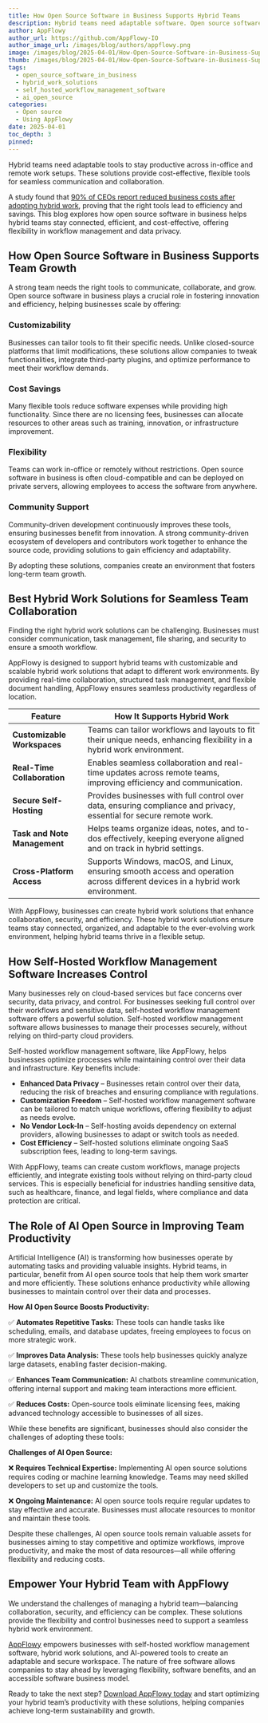 ```yaml
---
title: How Open Source Software in Business Supports Hybrid Teams
description: Hybrid teams need adaptable software. Open source software in business allows teams to self-host, customize, and collaborate without restrictions.
author: AppFlowy
author_url: https://github.com/AppFlowy-IO
author_image_url: /images/blog/authors/appflowy.png
image: /images/blog/2025-04-01/How-Open-Source-Software-in-Business-Supports-Hybrid-Teams.png
thumb: /images/blog/2025-04-01/How-Open-Source-Software-in-Business-Supports-Hybrid-Teams.png
tags:
  - open_source_software_in_business
  - hybrid_work_solutions
  - self_hosted_workflow_management_software
  - ai_open_source
categories:
  - Open source
  - Using AppFlowy
date: 2025-04-01
toc_depth: 3
pinned:
---
```


Hybrid teams need adaptable tools to stay productive across in-office and remote work setups. These solutions provide
cost-effective, flexible tools for seamless communication and collaboration.

A study found
that [90% of CEOs report reduced business costs after adopting hybrid work](https://www.officernd.com/blog/hybrid-work-statistics/#:~:text=Key%20Hybrid%20Work%20Statistics%3A,per%20day%20by%20avoiding%20commuting.),
proving that the right tools lead to efficiency and savings. This blog explores how open source software in business
helps hybrid teams stay connected, efficient, and cost-effective, offering flexibility in workflow management and data
privacy.

## How Open Source Software in Business Supports Team Growth

A strong team needs the right tools to communicate, collaborate, and grow. Open source software in business plays a
crucial role in fostering innovation and efficiency, helping businesses scale by offering:

### Customizability

Businesses can tailor tools to fit their specific needs. Unlike closed-source platforms that limit modifications, these
solutions allow companies to tweak functionalities, integrate third-party plugins, and optimize performance to meet
their workflow demands.

### Cost Savings

Many flexible tools reduce software expenses while providing high functionality. Since there are no licensing fees,
businesses can allocate resources to other areas such as training, innovation, or infrastructure improvement.

### Flexibility

Teams can work in-office or remotely without restrictions. Open source software in business is often cloud-compatible
and can be deployed on private servers, allowing employees to access the software from anywhere.

### Community Support

Community-driven development continuously improves these tools, ensuring businesses benefit from innovation. A strong
community-driven ecosystem of developers and contributors work together to enhance the source code, providing solutions
to gain efficiency and adaptability.

By adopting these solutions, companies create an environment that fosters long-term team growth.

## Best Hybrid Work Solutions for Seamless Team Collaboration

Finding the right hybrid work solutions can be challenging. Businesses must consider communication, task management,
file sharing, and security to ensure a smooth workflow.

AppFlowy is designed to support hybrid teams with customizable and scalable hybrid work solutions that adapt to
different work environments. By providing real-time collaboration, structured task management, and flexible document
handling, AppFlowy ensures seamless productivity regardless of location.

| Feature                      | How It Supports Hybrid Work                                                                                                     |
|------------------------------|---------------------------------------------------------------------------------------------------------------------------------|
| **Customizable Workspaces**  | Teams can tailor workflows and layouts to fit their unique needs, enhancing flexibility in a hybrid work environment.           |
| **Real-Time Collaboration**  | Enables seamless collaboration and real-time updates across remote teams, improving efficiency and communication.               |
| **Secure Self-Hosting**      | Provides businesses with full control over data, ensuring compliance and privacy, essential for secure remote work.             |
| **Task and Note Management** | Helps teams organize ideas, notes, and to-dos effectively, keeping everyone aligned and on track in hybrid settings.            |
| **Cross-Platform Access**    | Supports Windows, macOS, and Linux, ensuring smooth access and operation across different devices in a hybrid work environment. |

With AppFlowy, businesses can create hybrid work solutions that enhance collaboration, security, and efficiency. These
hybrid work solutions ensure teams stay connected, organized, and adaptable to the ever-evolving work environment,
helping hybrid teams thrive in a flexible setup.

## How Self-Hosted Workflow Management Software Increases Control

Many businesses rely on cloud-based services but face concerns over security, data privacy, and control. For businesses
seeking full control over their workflows and sensitive data, self-hosted workflow management software offers a powerful
solution. Self-hosted workflow management software allows businesses to manage their processes securely, without relying
on third-party cloud providers.

Self-hosted workflow management software, like AppFlowy, helps businesses optimize processes while maintaining control
over their data and infrastructure. Key benefits include:

* **Enhanced Data Privacy** – Businesses retain control over their data, reducing the risk of breaches and ensuring
  compliance with regulations.
* **Customization Freedom** – Self-hosted workflow management software can be tailored to match unique workflows,
  offering flexibility to adjust as needs evolve.
* **No Vendor Lock-In** – Self-hosting avoids dependency on external providers, allowing businesses to adapt or switch
  tools as needed.
* **Cost Efficiency** – Self-hosted solutions eliminate ongoing SaaS subscription fees, leading to long-term savings.

With AppFlowy, teams can create custom workflows, manage projects efficiently, and integrate existing tools without
relying on third-party cloud services. This is especially beneficial for industries handling sensitive data, such as
healthcare, finance, and legal fields, where compliance and data protection are critical.

## The Role of AI Open Source in Improving Team Productivity

Artificial Intelligence (AI) is transforming how businesses operate by automating tasks and providing valuable insights.
Hybrid teams, in particular, benefit from AI open source tools that help them work smarter and more efficiently. These
solutions enhance productivity while allowing businesses to maintain control over their data and processes.

**How AI Open Source Boosts Productivity:**

✅ **Automates Repetitive Tasks:** These tools can handle tasks like scheduling, emails, and database updates, freeing
employees to focus on more strategic work.

✅ **Improves Data Analysis:** These tools help businesses quickly analyze large datasets, enabling faster
decision-making.

✅ **Enhances Team Communication:** AI chatbots streamline communication, offering internal support and making team
interactions more efficient.

✅ **Reduces Costs:** Open-source tools eliminate licensing fees, making advanced technology accessible to businesses of
all sizes.

While these benefits are significant, businesses should also consider the challenges of adopting these tools:

**Challenges of AI Open Source:**

❌ **Requires Technical Expertise:** Implementing AI open source solutions requires coding or machine learning knowledge.
Teams may need skilled developers to set up and customize the tools.

❌ **Ongoing Maintenance:** AI open source tools require regular updates to stay effective and accurate. Businesses must
allocate resources to monitor and maintain these tools.

Despite these challenges, AI open source tools remain valuable assets for businesses aiming to stay competitive and
optimize workflows, improve productivity, and make the most of data resources—all while offering flexibility and
reducing costs.

## Empower Your Hybrid Team with AppFlowy

We understand the challenges of managing a hybrid team—balancing collaboration, security, and efficiency can be complex.
These solutions provide the flexibility and control businesses need to support a seamless hybrid work environment.

[AppFlowy](https://appflowy.com/) empowers businesses with self-hosted workflow management software, hybrid work
solutions, and AI-powered tools to create an adaptable and secure workspace. The nature of free software allows
companies to stay ahead by leveraging flexibility, software benefits, and an accessible software business model.

Ready to take the next step? [Download AppFlowy today](https://appflowy.com/download) and start optimizing your hybrid
team’s productivity with these solutions, helping companies achieve long-term sustainability and growth.